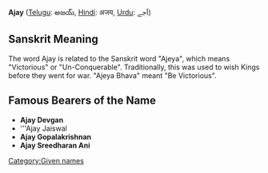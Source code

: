 '''Ajay''' ([[Telugu language|Telugu]]: అజయ్, [[Hindi]]: अजय, [[Urdu]]: اَجے)

== Sanskrit Meaning ==
The word Ajay is related to the Sanskrit word "Ajeya", which means "Victorious" or "Un-Conquerable". Traditionally, this was used to wish Kings before they went for war. "Ajeya Bhava" meant "Be Victorious".

==Famous Bearers of the Name==
{{Advert|date=December 2007}}
*'''Ajay Devgan'''
*'''Ajay Jaiswal
*'''Ajay Gopalakrishnan'''
*'''Ajay Sreedharan Ani'''
[[Category:Given names]]